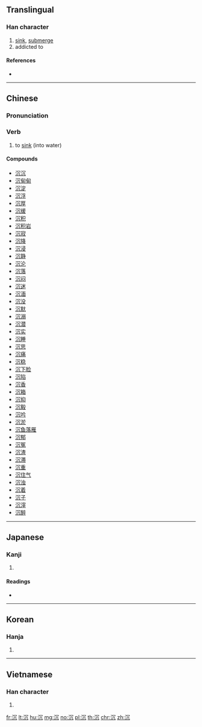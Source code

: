 {{also|沈|瀋}}
==Translingual==

===Han character===
{{Han char|rn=85|rad=水|as=04|sn=7|four=37110|canj=EBHN,EBHU}}

# [[sink]], [[submerge]]
# addicted to

====References====
* {{Han ref|kx=0610.070|dkj=17190|dj=1003.010|hdz=31574.010|uh=6C89|ud=27785|bh=A849|bd=43081}}

----

==Chinese==
{{zh-forms}}

===Pronunciation===
{{zh-pron
|m=chén |ma=y
|c=cam4,zam6
|h=pfs=chhṳ̀m
|md=
|mn=
|w=
|mc=y
|oc=y
|cat=v
}}

===Verb===
{{zh-verb}}

# to [[sink]] (into water)

====Compounds====
* [[沉沉]]
* [[沉甸甸]]
* [[沉淀]]
* [[沉浮]]
* [[沉厚]]
* [[沉缓]]
* [[沉积]]
* [[沉积岩]]
* [[沉寂]]
* [[沉降]]
* [[沉浸]]
* [[沉静]]
* [[沉沦]]
* [[沉落]]
* [[沉闷]]
* [[沉迷]]
* [[沉湎]]
* [[沉没]]
* [[沉默]]
* [[沉溺]]
* [[沉潜]]
* [[沉实]]
* [[沉睡]]
* [[沉思]]
* [[沉痛]]
* [[沉稳]]
* [[沉下脸]]
* [[沉陷]]
* [[沉香]]
* [[沉箱]]
* [[沉抑]]
* [[沉毅]]
* [[沉吟]]
* [[沉淤]]
* [[沉鱼落雁]]
* [[沉郁]]
* [[沉冤]]
* [[沉渣]]
* [[沉滞]]
* [[沉重]]
* [[沉住气]]
* [[沉浊]]
* [[沉着]]
* [[沉子]]
* [[沉滓]]
* [[沉醉]]

----

==Japanese==

===Kanji===
{{ja-kanji|grade=|rs=水04}}

# {{defn|lang=ja|sort=水04}}

====Readings====
* {{ja-readings|on=[[ちん]] (chin)|kun=[[しずむ]] (shizumu), [[しずめる]] (shizumeru)}}

----

==Korean==

===Hanja===
{{ko-hanja|hangeul=[[침]], [[심]]|eumhun=|rv=chim, sim|mr=ch'im, sim|y=chim, sim}}

# {{defn|lang=ko|sort=水04}}

----

==Vietnamese==

===Han character===
{{vi-hantu|[[trầm]], [[tròm]], [[chằm]], [[chìm]], [[đắm]], [[đẫm]], [[ngằm]], [[ngầm]], [[trằm]], [[đẵm]]|rs=水04}}

# {{defn|lang=vi|sort=水04}}

[[fr:沉]]
[[lt:沉]]
[[hu:沉]]
[[mg:沉]]
[[no:沉]]
[[pl:沉]]
[[th:沉]]
[[chr:沉]]
[[zh:沉]]